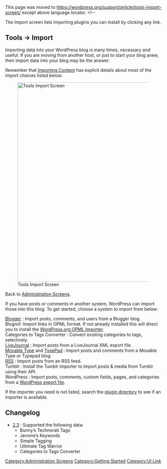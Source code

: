 {{Languages|
{{en|Tools Import Screen}}
{{ja|Tools Import SubPanel}}
{{pt-br|Sub-Painel Importar}}
{{zh-cn|工具 导入页面}}
}}
This page was moved to https://wordpress.org/support/article/tools-import-screen/ except above language locator.
<!--


The Import screen lists importing plugins you can install by clicking any link.

==Tools &rarr; Import==

Importing data into your WordPress blog is many times, necessary and useful.  If you are moving from another host, or just to start your blog anew, then import data into your blog may be the answer.  

Remember that [[Importing Content]] has explicit details about most of the import choices listed below. 

[[Image:manageimport.png|640px|right|Tools Import Screen]]


Back to [[Administration Screens]].


If you have posts or comments in another system, WordPress can import those into this blog. To get started, choose a system to import from below:
; [[Importing Content#Blogger|Blogger]] : Import posts, comments, and users from a Blogger blog.
; Blogroll :Import links in OPML format.  If not already installed this will direct you to install the [http://wordpress.org/extend/plugins/opml-importer/ WordPress.org OPML Importer].
; Categories to Tags Converter : Convert existing categories to tags, selectively.
; [[Importing Content#LiveJournal|LiveJournal]] : Import posts from a LiveJournal XML export file.
; [[Importing Content#Movable Type|Movable Type]] and [[Importing Content#TypePad|TypePad]] : Import posts and comments from a Movable Type or Typepad blog.
; [[Importing Content|RSS]] : Import posts from an RSS feed.
; Tumblr : Install the Tumblr importer to import posts & media from Tumblr using their API.
; WordPress : Import posts, comments, custom fields, pages, and categories from a [[Tools Export Screen|WordPress export file]].

If the importer you need is not listed, search the [http://wordpress.org/plugins/ plugin directory] to see if an importer is available.

== Changelog ==
* [[Version 2.3|2.3]] : Supported the following data: 
** Bunny’s Technorati Tags
** Jerome’s Keywords
** Simple Tagging
** Ultimate Tag Warrior
** Categories to Tags Converter

{{Administration Screens Footer}}

[[Category:Administration Screens]]
[[Category:Getting Started]]
[[Category:UI Link]]